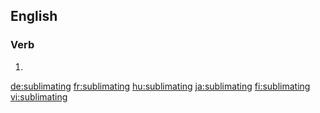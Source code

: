==English==

===Verb===
{{head|en|present participle}}

# {{present participle of|sublimate|lang=en|nocat=1}}

[[de:sublimating]]
[[fr:sublimating]]
[[hu:sublimating]]
[[ja:sublimating]]
[[fi:sublimating]]
[[vi:sublimating]]